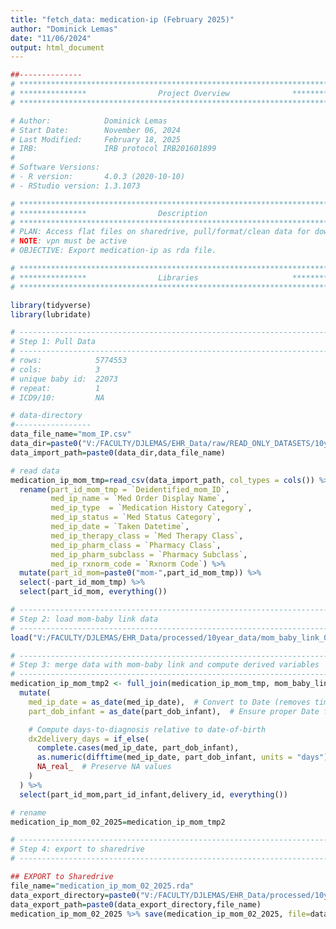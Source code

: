 ```yaml
---
title: "fetch_data: medication-ip (February 2025)"
author: "Dominick Lemas"
date: "11/06/2024"
output: html_document
---
```


```r
##-------------- 
# **************************************************************************** #
# ***************                Project Overview              *************** #
# **************************************************************************** #

# Author:            Dominick Lemas
# Start Date:        November 06, 2024 
# Last Modified:     February 18, 2025 
# IRB:               IRB protocol IRB201601899 
#
# Software Versions:
# - R version:       4.0.3 (2020-10-10)
# - RStudio version: 1.3.1073

# **************************************************************************** #
# ***************                Description                   
# **************************************************************************** #
# PLAN: Access flat files on sharedrive, pull/format/clean data for downstream.
# NOTE: vpn must be active
# OBJECTIVE: Export medication-ip as rda file.
```

```r

# **************************************************************************** #
# ***************                Libraries                     *************** #
# **************************************************************************** #

library(tidyverse)
library(lubridate)

```


```r

# ----------------------------------------------------------------------- #
# Step 1: Pull Data
# ----------------------------------------------------------------------- #
# rows:            5774553      
# cols:            3 
# unique baby id:  22073
# repeat:          1
# ICD9/10:         NA

# data-directory
#-----------------
data_file_name="mom_IP.csv"
data_dir=paste0("V:/FACULTY/DJLEMAS/EHR_Data/raw/READ_ONLY_DATASETS/10year_data/2021/dataset_09_2021/mom_medication/")
data_import_path=paste0(data_dir,data_file_name)

# read data
medication_ip_mom_tmp=read_csv(data_import_path, col_types = cols()) %>%
  rename(part_id_mom_tmp = `Deidentified_mom_ID`, 
         med_ip_name = `Med Order Display Name`,
         med_ip_type  = `Medication History Category`,
         med_ip_status = `Med Status Category`,
         med_ip_date = `Taken Datetime`,
         med_ip_therapy_class = `Med Therapy Class`,
         med_ip_pharm_class = `Pharmacy Class`,
         med_ip_pharm_subclass = `Pharmacy Subclass`,
         med_ip_rxnorm_code = `Rxnorm Code`) %>%
  mutate(part_id_mom=paste0("mom-",part_id_mom_tmp)) %>%
  select(-part_id_mom_tmp) %>% 
  select(part_id_mom, everything())

```

```r

# ----------------------------------------------------------------------- #
# Step 2: load mom-baby link data
# ----------------------------------------------------------------------- #
load("V:/FACULTY/DJLEMAS/EHR_Data/processed/10year_data/mom_baby_link_02_2025.rda") 

# ----------------------------------------------------------------------- #
# Step 3: merge data with mom-baby link and compute derived variables
# ----------------------------------------------------------------------- #
medication_ip_mom_tmp2 <- full_join(medication_ip_mom_tmp, mom_baby_link_02_2025, by = "part_id_mom") %>%
  mutate(
    med_ip_date = as_date(med_ip_date),  # Convert to Date (removes time component)
    part_dob_infant = as_date(part_dob_infant),  # Ensure proper Date format

    # Compute days-to-diagnosis relative to date-of-birth
    dx2delivery_days = if_else(
      complete.cases(med_ip_date, part_dob_infant), 
      as.numeric(difftime(med_ip_date, part_dob_infant, units = "days")), 
      NA_real_  # Preserve NA values
    )
  ) %>%
  select(part_id_mom,part_id_infant,delivery_id, everything())

# rename
medication_ip_mom_02_2025=medication_ip_mom_tmp2

```


```r

# ----------------------------------------------------------------------- #
# Step 4: export to sharedrive
# ----------------------------------------------------------------------- #

## EXPORT to Sharedrive
file_name="medication_ip_mom_02_2025.rda"
data_export_directory=paste0("V:/FACULTY/DJLEMAS/EHR_Data/processed/10year_data/") 
data_export_path=paste0(data_export_directory,file_name)
medication_ip_mom_02_2025 %>% save(medication_ip_mom_02_2025, file=data_export_path)
```
